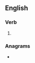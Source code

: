 ==English==

===Verb===
{{head|en|verb form}}

# {{en-third-person singular of|opt out}}

===Anagrams===
* {{anagrams|en|opt-outs|out-tops|outpost|outtops|stopout}}